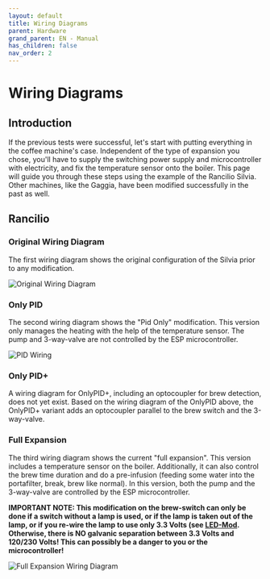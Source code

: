 ```yaml
---
layout: default
title: Wiring Diagrams
parent: Hardware
grand_parent: EN - Manual
has_children: false
nav_order: 2
---
```


# Wiring Diagrams

<Caution />

## Introduction

If the previous tests were successful, let's start with putting everything in the coffee machine's case. Independent of the type of expansion you chose, you'll have to supply the switching power supply and microcontroller with electricity, and fix the temperature sensor onto the boiler.
This page will guide you through these steps using the example of the Rancilio Silvia. Other machines, like the Gaggia, have been modified successfully in the past as well.

## Rancilio

### Original Wiring Diagram

The first wiring diagram shows the original configuration of the Silvia prior to any modification.

![Original Wiring Diagram](/img/hardware/wirings/Rancilio-Cable-Original-1.jpg)

### Only PID

The second wiring diagram shows the "Pid Only" modification.
This version only manages the heating with the help of the temperature sensor.
The pump and 3-way-valve are not controlled by the ESP microcontroller.

![PID Wiring](/img/hardware/wirings/Screenshot-at-Dez.-11-11-16-33-1536x1168.png)

### Only PID+

A wiring diagram for OnlyPID+, including an optocoupler for brew detection, does not yet exist.
Based on the wiring diagram of the OnlyPID above, the OnlyPID+ variant adds an optocoupler parallel to the brew switch and the 3-way-valve.

### Full Expansion

The third wiring diagram shows the current "full expansion". This version includes a temperature sensor on the boiler. Additionally, it can also control the brew time duration and do a pre-infusion (feeding some water into the portafilter, break, brew like normal).
In this version, both the pump and the 3-way-valve are controlled by the ESP microcontroller.

**IMPORTANT NOTE: This modification on the brew-switch can only be done if a switch without a lamp is used, or if the lamp is taken out of the lamp, or if you re-wire the lamp to use only 3.3 Volts (see [LED-Mod](./led-mod.md). Otherwise, there is NO galvanic separation between 3.3 Volts and 120/230 Volts! This can possibly be a danger to you or the microcontroller!**

![Full Expansion Wiring Diagram](/img/hardware/wirings/Screenshot-at-Dez.-11-11-12-33-1536x1147.png)
